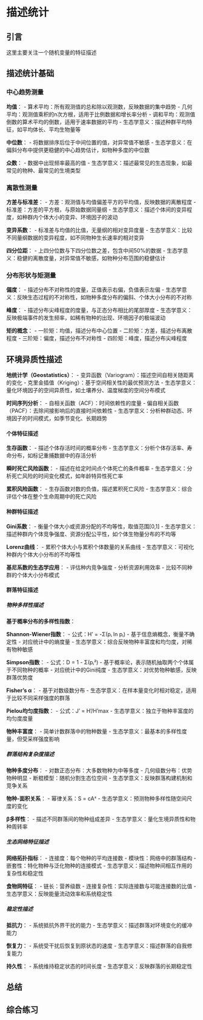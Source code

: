 # 描述统计

## 引言

这里主要关注一个随机变量的特征描述

## 描述统计基础

### 中心趋势测量

**均值**：
- 算术平均：所有观测值的总和除以观测数，反映数据的集中趋势
- 几何平均：观测值乘积的n次方根，适用于比例数据和增长率分析
- 调和平均：观测值倒数的算术平均的倒数，适用于速率数据的平均
- 生态学意义：描述种群平均特征，如平均体长、平均生物量等

**中位数**：
- 将数据排序后位于中间位置的值，对异常值不敏感
- 生态学意义：在偏斜分布中提供更稳健的中心趋势估计，如物种多度的中位数

**众数**：
- 数据中出现频率最高的值
- 生态学意义：描述最常见的生态现象，如最常见的物种、最常见的生境类型

### 离散性测量

**方差与标准差**：
- 方差：观测值与均值偏差平方的平均值，反映数据的离散程度
- 标准差：方差的平方根，与原始数据同量纲
- 生态学意义：描述个体间的变异程度，如种群内个体大小的变异、环境因子的波动

**变异系数**：
- 标准差与均值的比值，无量纲的相对变异度量
- 生态学意义：比较不同量纲数据的变异程度，如不同物种生长速率的相对变异

**四分位距**：
- 上四分位数与下四分位数之差，包含中间50%的数据
- 生态学意义：稳健的离散度量，对异常值不敏感，如物种分布范围的稳健估计

### 分布形状与矩测量

**偏度**：
- 描述分布不对称性的度量，正值表示右偏，负值表示左偏
- 生态学意义：反映生态过程的不对称性，如物种多度分布的偏斜、个体大小分布的不对称

**峰度**：
- 描述分布尖峰程度的度量，与正态分布相比的尾部厚度
- 生态学意义：反映极端事件的发生频率，如稀有物种的出现、环境因子的极端波动

**矩的概念**：
- 一阶矩：均值，描述分布中心位置
- 二阶矩：方差，描述分布离散程度
- 三阶矩：偏度，描述分布不对称性
- 四阶矩：峰度，描述分布尖峰程度

## 环境异质性描述

**地统计学（Geostatistics）**：
- 变异函数（Variogram）：描述空间自相关随距离的变化
- 克里金插值（Kriging）：基于空间相关性的最优预测方法
- 生态学意义：量化环境因子的空间异质性，如土壤养分、温度梯度的空间分布模式

**时间序列分析**：
- 自相关函数（ACF）：时间依赖性的度量
- 偏自相关函数（PACF）：去除间接影响后的直接时间依赖性
- 生态学意义：分析种群动态、环境因子的时间模式，如季节变化、长期趋势

#### 个体特征描述

**生存函数**：
- 描述个体存活时间的概率分布
- 生态学意义：分析个体存活率、寿命分布，如标记重捕数据中的存活分析

**瞬时死亡风险函数**：
- 描述在给定时间点个体死亡的条件概率
- 生态学意义：分析死亡风险的时间变化模式，如年龄特异性死亡率

**累积风险函数**：
- 生存函数对数的负值，描述累积死亡风险
- 生态学意义：综合评估个体在整个生命周期中的死亡风险

#### 种群特征描述

**Gini系数**：
- 衡量个体大小或资源分配的不均等性，取值范围[0,1]
- 生态学意义：描述种群内个体竞争强度、资源分配公平性，如个体生物量分布的不均等

**Lorenz曲线**：
- 累积个体大小与累积个体数量的关系曲线
- 生态学意义：可视化种群内个体大小分布的不均等性

**基尼系数的生态学应用**：
- 评估种内竞争强度
- 分析资源利用效率
- 比较不同种群的个体大小分布模式

#### 群落特征描述

##### 物种多样性描述

**基于概率分布的多样性指数**：

**Shannon-Wiener指数**：
- 公式：H' = -Σ(pᵢ ln pᵢ)
- 基于信息熵概念，衡量不确定性
- 对应统计中的熵度量
- 生态学意义：综合反映物种丰富度和均匀度，对稀有物种敏感

**Simpson指数**：
- 公式：D = 1 - Σ(pᵢ²)
- 基于概率论，表示随机抽取两个个体属于不同物种的概率
- 对应统计中的Gini纯度
- 生态学意义：对优势物种敏感，反映群落优势度

**Fisher's α**：
- 基于对数级数分布
- 生态学意义：在样本量变化时相对稳定，适用于比较不同采样强度的群落

**Pielou均匀度指数**：
- 公式：J' = H'/H'max
- 生态学意义：独立于物种丰富度的均匀度度量

**物种丰富度**：
- 简单计数群落中的物种数量
- 生态学意义：最基本的多样性度量，但受采样强度影响

##### 群落结构复杂度描述

**物种多度分布**：
- 对数正态分布：大多数物种为中等多度
- 几何级数分布：优势物种明显
- 断棍模型：随机分割生态位空间
- 生态学意义：反映群落构建机制和竞争关系

**物种-面积关系**：
- 幂律关系：S = cAᶻ
- 生态学意义：预测物种多样性随空间尺度的变化

**β多样性**：
- 描述不同群落间的物种组成差异
- 生态学意义：量化生境异质性和物种周转率

##### 生态网络特征描述

**网络拓扑指标**：
- 连接度：每个物种的平均连接数
- 模块性：网络中的群落结构
- 嵌套性：特化物种与泛化物种的连接模式
- 生态学意义：描述物种间相互作用的复杂性和稳定性

**食物网特征**：
- 链长：营养级数
- 连接复杂性：实际连接数与可能连接数的比值
- 生态学意义：反映能量流动效率和系统稳定性

##### 稳定性描述

**抵抗力**：
- 系统抵抗外界干扰的能力
- 生态学意义：描述群落对环境变化的缓冲能力

**恢复力**：
- 系统受干扰后恢复到原状态的速度
- 生态学意义：描述群落的自我修复能力

**持久性**：
- 系统维持稳定状态的时间长度
- 生态学意义：反映群落的长期稳定性


## 总结

## 综合练习
